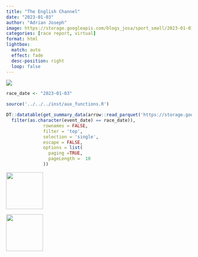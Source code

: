 ```yaml
---
title: "The English Channel"
date: "2023-01-03"
author: "Adrian Joseph"
image: https://storage.googleapis.com/blogs_josa/sport_small/2023-01-01_THE_ENGLISH_CHANNEL/img/00.png
categories: [race report, virtual]
format: html
lightbox:
  match: auto
  effect: fade
  desc-position: right
  loop: false
---
```

![](https://storage.googleapis.com/blogs_josa/sport_small/2023-01-01_THE_ENGLISH_CHANNEL/img/00.png)

```r
race_date <- "2023-01-03"

source('../../../inst/aux_functions.R')

DT::datatable(get_summary_data(arrow::read_parquet('https://storage.googleapis.com/blogs_josa/sport/parquets/main_dataset.parquet') |>
  filter(as.character(event_date) == race_date)),
              rownames = FALSE,
              filter = 'top',
              selection = 'single',
              escape = FALSE,
              options = list(
                paging =TRUE,
                pageLength =  10
              ))
```




::: {layout-ncol=4}
![](https://storage.googleapis.com/blogs_josa/sport_small/2023-01-01_THE_ENGLISH_CHANNEL/img/00.png){ width="100" group="hi" }

![](https://storage.googleapis.com/blogs_josa/sport_small/2023-01-01_THE_ENGLISH_CHANNEL/img/01.png){ width="100" group="hi" }


:::
